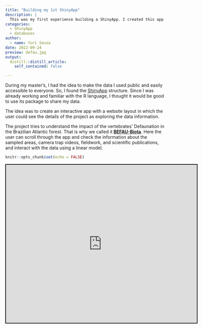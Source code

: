 ```yaml
---
title: "Building my 1st ShinyApp"
description: |
  This was my first experience building a ShinyApp. I created this app to host the dataset I used during my master's.
categories:
  - ShinyApp
  - databases 
author:
  - name: Yuri Souza
date: 2022-09-24
preview: defau.jpg
output:
  distill::distill_article:
    self_contained: false

---
```

During my master's, I had the idea to make the data I used public and easily accessible to everyone. So, I found the [ShinyApp](https://shiny.rstudio.com/) structure. Since I was already working and familiar with the R language, I thought it would be good to use its package to share my data. 

The idea was to create an interactive app with a website layout in which the user could see the details of the project as exploring the data information. 

The project tries to understand the impact of the vertebrates' Defaunation in the Brazilian Atlantic forest. That is why we called it [**BEFAU-Biota**](https://souzayuri.shinyapps.io/biota/). Here the user can scroll through the app and check the information about the sampled areas, camera trap videos, fieldwork, and scientific publications, and interact with the data using a linear model.

```r
knitr::opts_chunk$set(echo = FALSE)
```

<iframe src="https://souzayuri.shinyapps.io/biota/"
        style="border: 2px solid black; width: 120%; height: 500px;"></iframe>